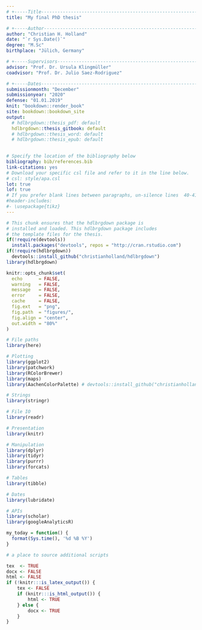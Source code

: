 ```yaml
---
# +-----Title------------------------------------------------------------------+
title: "My final PhD thesis"

# +-----Author-----------------------------------------------------------------+
author: "Christian H. Holland"
date: "`r Sys.Date()`"
degree: "M.Sc"
birthplace: "Jülich, Germany"

# +-----Supervisors------------------------------------------------------------+
advisor: "Prof. Dr. Ursula Klingmüller"
coadvisor: "Prof. Dr. Julio Saez-Rodriguez"

# +-----Dates------------------------------------------------------------+
submissionmonth: "December"
submissionyear: "2020"
defense: "01.01.2019"
knit: "bookdown::render_book"
site: bookdown::bookdown_site
output: 
  # hdlbrgdown::thesis_pdf: default
  hdlbrgdown::thesis_gitbook: default
  # hdlbrgdown::thesis_word: default
  # hdlbrgdown::thesis_epub: default

  
# Specify the location of the bibliography below
bibliography: bib/references.bib
link-citations: yes
# Download your specific csl file and refer to it in the line below.
# csl: style/apa.csl
lot: true
lof: true
# If you prefer blank lines between paragraphs, un-silence lines  40-41 (this requires package tikz)
#header-includes:
#- \usepackage{tikz}
---
```


<!-- abstract: | -->
<!--   `r if(knitr:::is_latex_output()) paste(readLines("sections/001-abstract.Rmd"), collapse = "\n  ")` -->
<!-- declaration: | -->
<!--   `r if(knitr:::is_latex_output()) paste(readLines("sections/002-declaration.Rmd"), collapse = "\n  ")` -->
<!-- preface: | -->
<!--   `r if(knitr:::is_latex_output()) paste(readLines("sections/003-preface.Rmd"), collapse = "\n  ")` -->
<!-- acknowledgements: | -->
<!--   `r if(knitr:::is_latex_output()) paste(readLines("sections/004-acknowledge.Rmd"), collapse = "\n  ")` -->

<!--
Above is the YAML (YAML Ain't Markup Language) header that includes a lot of metadata used to produce the document.  Be careful with spacing in this header!

If you'd prefer to not include a Dedication, for example, simply delete the section entirely, or silence (add #) them. 

If you have other LaTeX packages you would like to include, delete the # before header-includes and list the packages after hyphens on new lines.

If you'd like to include a comment that won't be produced in your resulting file enclose it in a block like this.

If you receive a duplicate label error after knitting, make sure to delete the index.Rmd file and then knit again.
-->

```r
# This chunk ensures that the hdlbrgdown package is
# installed and loaded. This hdlbrgdown package includes
# the template files for the thesis.
if(!require(devtools))
  install.packages("devtools", repos = "http://cran.rstudio.com")
if(!require(hdlbrgdown))
  devtools::install_github("christianholland/hdlbrgdown")
library(hdlbrgdown)
```

```r
knitr::opts_chunk$set(
  echo      = FALSE,
  warning   = FALSE,
  message   = FALSE,
  error     = FALSE,
  cache     = FALSE,
  fig.ext   = "png",
  fig.path  = "figures/",
  fig.align = "center",
  out.width = "80%"
)
```

```r
# File paths
library(here)

# Plotting
library(ggplot2)
library(patchwork)
library(RColorBrewer)
library(maps)
library(AachenColorPalette) # devtools::install_github("christianholland/AachenColorPalette")

# Strings
library(stringr)

# File IO
library(readr)

# Presentation
library(knitr)

# Manipulation
library(dplyr)
library(tidyr)
library(purrr)
library(forcats)

# Tables
library(tibble)

# Dates
library(lubridate)

# APIs
library(scholar)
library(googleAnalyticsR)
```


```r
my_today = function() {
  format(Sys.time(), '%d %B %Y')
}
```

```r
# a place to source additional scripts
```

```r
tex  <- TRUE
docx <- FALSE
html <- FALSE
if (!knitr:::is_latex_output()) {
    tex <- FALSE
    if (knitr:::is_html_output()) {
        html <- TRUE
    } else {
        docx <- TRUE
    }
}
```


<!-- On ordering the chapter files:
There are two options:
1. Name your chapter files in the order in which you want them to appear (e.g., 01-Inro, 02-Data, 03-Conclusions). 
2. Otherwise, you can specify the order in which they appear in the _bookdown.yml (for PDF only).

Do not include 00(two-hyphens)prelim.Rmd and 00-abstract.Rmd in the YAML file--they are handled in the YAML above differently for the PDF version.
-->

<!-- The {.unnumbered} option here means that the introduction will be "Chapter 0." You can also use {-} for no numbers
on chapters.
-->
